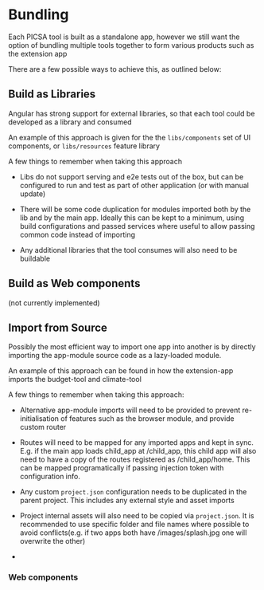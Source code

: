 # Bundling 

Each PICSA tool is built as a standalone app, however we still want the option of bundling multiple tools together to form various products such as the extension app

There are a few possible ways to achieve this, as outlined below:

## Build as Libraries

Angular has strong support for external libraries, so that each tool could be developed as a library and consumed

An example of this approach is given for the the `libs/components` set of UI components, or `libs/resources` feature library

A few things to remember when taking this approach

- Libs do not support serving and e2e tests out of the box, but can be configured to run and test as part of other application (or with manual update)

- There will be some code duplication for modules imported both by the lib and by the main app. Ideally this can be kept to a minimum, using build configurations and passed services where useful to allow passing common code instead of importing

- Any additional libraries that the tool consumes will also need to be buildable

## Build as Web components

(not currently implemented)

## Import from Source

Possibly the most efficient way to import one app into another is by directly importing the app-module source code as a lazy-loaded module.

An example of this approach can be found in how the extension-app imports the budget-tool and climate-tool

A few things to remember when taking this approach:

- Alternative app-module imports will need to be provided to prevent re-initialisation of features such as the browser module, and provide custom router

- Routes will need to be mapped for any imported apps and kept in sync. E.g. if the main app loads child_app at /child_app, this child app will also need to have a copy of the routes registered as /child_app/home. This can be mapped programatically if passing injection token with configuration info.

- Any custom `project.json` configuration needs to be duplicated in the parent project. This includes any external style and asset imports

- Project internal assets will also need to be copied via `project.json`. It is recommended to use specific folder and file names where possible to avoid conflicts(e.g. if two apps both have /images/splash.jpg one will overwrite the other)

-

### Web components
